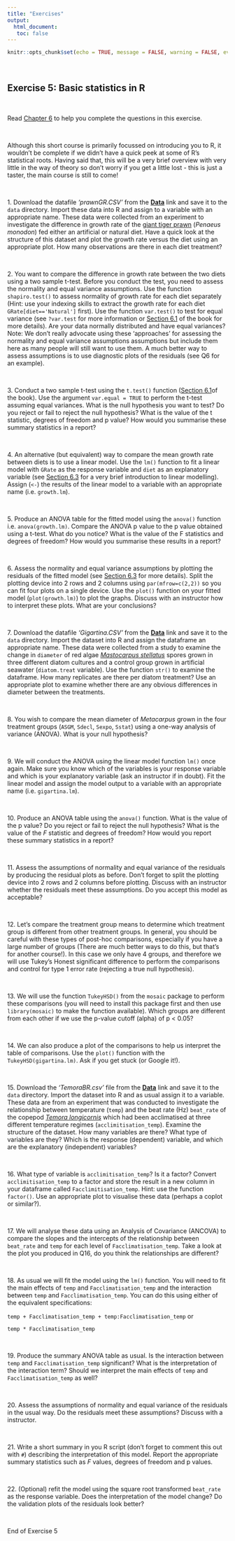 ```yaml
---
title: "Exercises"
output: 
  html_document:
   toc: false
---
```


```r
knitr::opts_chunk$set(echo = TRUE, message = FALSE, warning = FALSE, eval = FALSE, cache = FALSE)
```

\  

## Exercise 5: Basic statistics in R

\  

Read [Chapter 6](https://intro2r.com/stats-r.html) to help you complete the questions in this exercise.

\  

Although this short course is primarily focussed on introducing you to R, it wouldn't be complete if we didn't have a quick peek at some of R's statistical roots. Having said that, this will be a very brief overview with very little in the way of theory so don't worry if you get a little lost - this is just a taster, the main course is still to come!

\  

1\. Download the datafile *'prawnGR.CSV'* from the **[<i class="fa fa-download"></i> Data](data.html)** link and save it to the `data` directory. Import these data into R and assign to a variable with an appropriate name. These data were collected from an experiment to investigate the difference in growth rate of the [giant tiger prawn](https://en.wikipedia.org/wiki/Penaeus_monodon) (*Penaeus monodon*) fed either an artificial or natural diet. Have a quick look at the structure of this dataset and plot the growth rate versus the diet using an appropriate plot. How many observations are there in each diet treatment?

\  

2\. You want to compare the difference in growth rate between the two diets using a two sample t-test. Before you conduct the test, you need to assess the normality and equal variance assumptions. Use the function `shapiro.test()` to assess normality of growth rate for each diet separately (Hint: use your indexing skills to extract the growth rate for each diet `GRate[diet=='Natural']` first). Use the function `var.test()` to test for equal variance (see `?var.test` for more information or [Section 6.1](https://intro2r.com/one-and-two-sample-tests.html#one-and-two-sample-tests) of the book for more details). Are your data normally distributed and have equal variances? Note: We don't really advocate using these 'approaches' for assessing the normality and equal variance assumptions assumptions but include them here as many people will still want to use them. A much better way to assess assumptions is to use diagnostic plots of the residuals (see Q6 for an example). 

\  

3\. Conduct a two sample t-test using the `t.test()` function ([Section 6.1](https://intro2r.com/one-and-two-sample-tests.html#one-and-two-sample-tests)of the book). Use the argument `var.equal = TRUE` to perform the t-test assuming equal variances. What is the null hypothesis you want to test? Do you reject or fail to reject the null hypothesis? What is the value of the t statistic, degrees of freedom and p value? How would you summarise these summary statistics in a report?

\  

4\. An alternative (but equivalent) way to compare the mean growth rate between diets is to use a linear model. Use the `lm()` function to fit a linear model with `GRate` as the response variable and `diet` as an explanatory variable (see [Section 6.3](https://intro2r.com/simple-lm.html#simple_lm) for a very brief introduction to linear modelling). Assign (`<-`) the results of the linear model to a variable with an appropriate name (i.e. `growth.lm`).

\  

5\. Produce an ANOVA table for the fitted model using the `anova()` function i.e. `anova(growth.lm)`. Compare the ANOVA p value to the p value obtained using a t-test. What do you notice? What is the value of the F statistics and degrees of freedom? How would you summarise these results in a report?

\  

6\. Assess the normality and equal variance assumptions by plotting the residuals of the fitted model (see [Section 6.3](https://intro2r.com/simple-lm.html#simple_lm) for more details). Split the plotting device into 2 rows and 2 columns using `par(mfrow=c(2,2))` so you can fit four plots on a single device. Use the `plot()` function on your fitted model (`plot(growth.lm)`) to plot the graphs. Discuss with an instructor how to interpret these plots. What are your conclusions?

\  

7\. Download the datafile *'Gigartina.CSV'* from the **[<i class="fa fa-download"></i> Data](data.html)** link and save it to the `data` directory. Import the dataset into R and assign the dataframe an appropriate name. These data were collected from a study to examine the change in `diameter` of red algae [*Mastocarpus stellatus*](https://en.wikipedia.org/wiki/Mastocarpus_stellatus) spores grown in three different diatom cultures and a control group grown in artificial seawater (`diatom.treat` variable). Use the function `str()` to examine the dataframe. How many replicates are there per diatom treatment? Use an appropriate plot to examine whether there are any obvious differences in diameter between the treatments.

\  

8\. You wish to compare the mean diameter of *Metacarpus* grown in the four treatment groups (`ASGM`, `Sdecl`, `Sexpo`, `Sstat`) using a one-way analysis of variance (ANOVA). What is your null hypothesis?

\  

9\. We will conduct the ANOVA using the linear model function `lm()` once again. Make sure you know which of the variables is your response variable and which is your explanatory variable (ask an instructor if in doubt). Fit the linear model and assign the model output to a variable with an appropriate name (i.e. `gigartina.lm`).

\  

10\. Produce an ANOVA table using the `anova()` function. What is the value of the p value? Do you reject or fail to reject the null hypothesis? What is the value of the *F* statistic and degrees of freedom? How would you report these summary statistics in a report?

\  

11\. Assess the assumptions of normality and equal variance of the residuals by producing the residual plots as before. Don’t forget to split the plotting device into 2 rows and 2 columns before plotting. Discuss with an instructor whether the residuals meet these assumptions. Do you accept this model as acceptable?

\  

12\. Let’s compare the treatment group means to determine which treatment group is different from other treatment groups. In general, you should be careful with these types of post-hoc comparisons, especially if you have a large number of groups (There are much better ways to do this, but that's for another course!). In this case we only have 4 groups, and therefore we will use Tukey’s Honest significant difference to perform the comparisons and control for type 1 error rate (rejecting a true null hypothesis).

\  

13\. We will use the function `TukeyHSD()` from the `mosaic` package to perform these comparisons (you will need to install this package first and then use `library(mosaic)` to make the function available). Which groups are different from each other if we use the p-value cutoff (alpha) of p < 0.05?

\  

14\. We can also produce a plot of the comparisons to help us interpret the table of comparisons. Use the `plot()` function with the `TukeyHSD(gigartina.lm)`. Ask if you get stuck (or Google it!).

\  

15\. Download the *'TemoraBR.csv'* file from the **[<i class="fa fa-download"></i> Data](data.html)** link and save it to the `data` directory. Import the dataset into R and as usual assign it to a variable. These data are from an experiment that was conducted to investigate the relationship between temperature (`temp`) and the beat rate (Hz) `beat_rate` of the copepod [*Temora longicornis*](https://en.wikipedia.org/wiki/Temora_longicornis) which had been acclimatised at three different temperature regimes (`acclimitisation_temp`). Examine the structure of the dataset. How many variables are there? What type of variables are they? Which is the response (dependent) variable, and which are the explanatory (independent) variables?

\  

16\. What type of variable is `acclimitisation_temp`? Is it a factor? Convert `acclimitisation_temp` to a factor and store the result in a new column in your dataframe called `Facclimitisation_temp`. Hint: use the function `factor()`. Use an appropriate plot to visualise these data (perhaps a coplot or similar?).

\  

17\. We will analyse these data using an Analysis of Covariance (ANCOVA) to compare the slopes and the intercepts of the relationship between `beat_rate` and `temp` for each level of `Facclimatisation_temp`. Take a look at the plot you produced in Q16, do you think the relationships are different?

\  

18\. As usual we will fit the model using the `lm()` function. You will need to fit the main effects of `temp` and `Facclimatisation_temp` and the interaction between `temp` and `Facclimatisation_temp`. You can do this using either of the equivalent specifications: 

`temp + Facclimatisation_temp + temp:Facclimatisation_temp` or

`temp * Facclimatisation_temp`

\  

19\. Produce the summary ANOVA table as usual. Is the interaction between `temp` and `Facclimatisation_temp` significant? What is the interpretation of the interaction term? Should we interpret the main effects of ```temp``` and `Facclimatisation_temp` as well?

\  
 
20\. Assess the assumptions of normality and equal variance of the residuals in the usual way. Do the residuals meet these assumptions? Discuss with a instructor.

\  

21\. Write a short summary in you R script (don’t forget to comment this out with `#`) describing the interpretation of this model. Report the appropriate summary statistics such as *F* values, degrees of freedom and p values.

\  

22\. (Optional) refit the model using the square root transformed `beat_rate` as the response variable. Does the interpretation of the model change? Do the validation plots of the residuals look better?

\  

End of Exercise 5